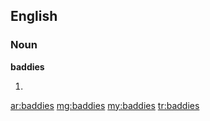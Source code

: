 ==English==
===Noun===
'''baddies'''

# {{plural of|baddie}}

[[ar:baddies]]
[[mg:baddies]]
[[my:baddies]]
[[tr:baddies]]